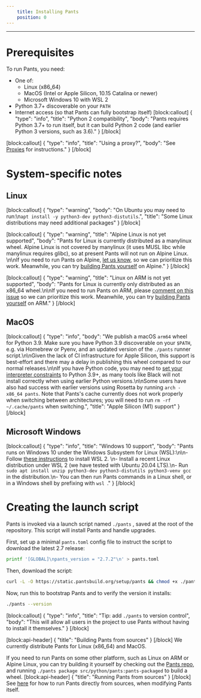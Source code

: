 ```yaml
---
    title: Installing Pants
    position: 0
---
```


---

# Prerequisites

To run Pants, you need:

- One of:
  - Linux (x86_64)
  - MacOS (Intel or Apple Silicon, 10.15 Catalina or newer)
  - Microsoft Windows 10 with WSL 2
- Python 3.7+ discoverable on your `PATH`
- Internet access (so that Pants can fully bootstrap itself)
  [block:callout]
  {
  "type": "info",
  "title": "Python 2 compatibility",
  "body": "Pants requires Python 3.7+ to run itself, but it can build Python 2 code (and earlier Python 3 versions, such as 3.6)."
  }
  [/block]

[block:callout]
{
"type": "info",
"title": "Using a proxy?",
"body": "See [Proxies](../../using-pants/troubleshooting-common-issues/proxies.mdx) for instructions."
}
[/block]

# System-specific notes

## Linux

[block:callout]
{
"type": "warning",
"body": "On Ubuntu you may need to run:\n`apt install -y python3-dev python3-distutils`.",
"title": "Some Linux distributions may need additional packages"
}
[/block]

[block:callout]
{
"type": "warning",
"title": "Alpine Linux is not yet supported",
"body": "Pants for Linux is currently distributed as a manylinux wheel. Alpine Linux is not covered by manylinux (it uses MUSL libc while manylinux requires glibc), so at present Pants will not run on Alpine Linux. \n\nIf you need to run Pants on Alpine, [let us know](/community/members), so we can prioritize this work. Meanwhile, you can try [building Pants yourself](#building-pants-from-sources) on Alpine."
}
[/block]

[block:callout]
{
"type": "warning",
"title": "Linux on ARM is not yet supported",
"body": "Pants for Linux is currently only distributed as an x86_64 wheel.\n\nIf you need to run Pants on ARM, please [comment on this issue](https://github.com/pantsbuild/pants/issues/12183) so we can prioritize this work. Meanwhile, you can try [building Pants yourself](#building-pants-from-sources) on ARM."
}
[/block]

## MacOS

[block:callout]
{
"type": "info",
"body": "We publish a macOS `arm64` wheel for Python 3.9. Make sure you have Python 3.9 discoverable on your `$PATH`, e.g. via Homebrew or Pyenv, and an updated version of the `./pants` runner script.\n\nGiven the lack of CI infrastructure for Apple Silicon, this support is best-effort and there may a delay in publishing this wheel compared to our normal releases.\n\nIf you have Python code, you may need to [set your interpreter constraints](../../python/overview/interpreter-compatibility.mdx) to Python 3.9+, as many tools like Black will not install correctly when using earlier Python versions.\n\nSome users have also had success with earlier versions using Rosetta by running `arch -x86_64 pants`. Note that Pants's cache currently does not work properly when switching between architectures; you will need to run `rm -rf ~/.cache/pants` when switching.",
"title": "Apple Silicon (M1) support"
}
[/block]

## Microsoft Windows

[block:callout]
{
"type": "info",
"title": "Windows 10 support",
"body": "Pants runs on Windows 10 under the Windows Subsystem for Linux (WSL):\n\n- Follow [these instructions](https://docs.microsoft.com/en-us/windows/wsl/install-win10) to install WSL 2. \n- Install a recent Linux distribution under WSL 2 (we have tested with Ubuntu 20.04 LTS).\n- Run `sudo apt install unzip python3-dev python3-distutils python3-venv gcc` in the distribution.\n- You can then run Pants commands in a Linux shell, or in a Windows shell by prefixing with `wsl `."
}
[/block]

# Creating the launch script

Pants is invoked via a launch script named `./pants` , saved at the root of the repository. This script will install Pants and handle upgrades.

First, set up a minimal `pants.toml` config file to instruct the script to download the latest 2.7 release:

```bash
printf '[GLOBAL]\npants_version = "2.7.2"\n' > pants.toml
```

Then, download the script:

```bash
curl -L -O https://static.pantsbuild.org/setup/pants && chmod +x ./pants
```

Now, run this to bootstrap Pants and to verify the version it installs:

```bash
./pants --version
```

[block:callout]
{
"type": "info",
"title": "Tip: add `./pants` to version control",
"body": "This will allow all users in the project to use Pants without having to install it themselves."
}
[/block]

[block:api-header]
{
"title": "Building Pants from sources"
}
[/block]
We currently distribute Pants for Linux (x86_64) and MacOS.

If you need to run Pants on some other platform, such as Linux on ARM or Alpine Linux, you can try building it yourself by checking out the [Pants repo](https://github.com/pantsbuild/pants), and running `./pants package src/python/pants:pants-packaged` to build a wheel.
[block:api-header]
{
"title": "Running Pants from sources"
}
[/block]
See [here](../../contributions/development/running-pants-from-sources.mdx) for how to run Pants directly from sources, when modifying Pants itself.
